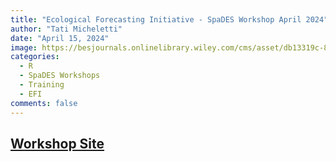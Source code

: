 ```yaml
---
title: "Ecological Forecasting Initiative - SpaDES Workshop April 2024"
author: "Tati Micheletti"
date: "April 15, 2024"
image: https://besjournals.onlinelibrary.wiley.com/cms/asset/db13319c-88b4-4821-9eaa-a2e62364b399/mee314034-fig-0004-m.jpg
categories:
  - R
  - SpaDES Workshops
  - Training
  - EFI
comments: false
---
```


## [Workshop Site](https://github.com/tati-micheletti/Micheletti_SpaDES?tab=readme-ov-file#creating-and-integrating-simple-models-in-spades)
